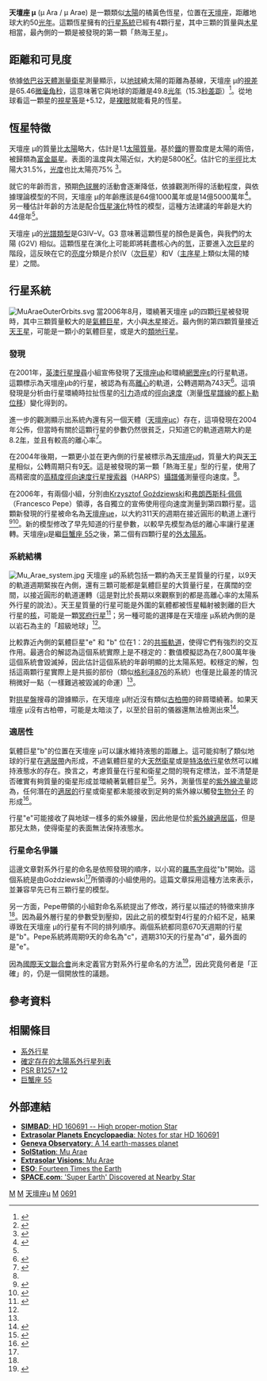 {{Starbox begin 
| name = 天壇座 μ
}} 
{{Starbox image 
| image =
| caption =天壇座 μ
}} 
{{Starbox observe 
| epoch = [[J2000.0|J2000.0]]
| constell = [[天壇座|天壇座]]
| 星官 = 
| ra = 17<sup>h</sup> 44<sup>m</sup> 08.7<sup>s</sup>
| dec = −51° 50' 03" 
| appmag_v = +5.12
}} 
{{Starbox character 
| class = G3IV–V
| b-v = 0.694
| u-b = ?
| variable = 無
}} 
{{Starbox astrometry 
| radial_v = −9.0
| prop_mo_ra = −15.06
| prop_mo_dec = −191.17
| parallax = 65.46
| p_error = 0.80
| absmag_v = +4.28
}} 
{{Starbox detail 
| age = 64億1000萬 
| metal = 210 ± 20%
| mass = 1.10 ± 0.05
| radius = 1.3150 ± 0.0190
| rotation = 31 days
| luminosity = 1.75 ± 0.10
| temperature = 5813 ± 40
}} 
{{Starbox catalog 
| names = [[Harvard_Revised_catalogue|HR]] 6585, [[Henry_Draper_Catalogue|HD]] 160691, [[Gliese-Jahreiss_catalogue|Gl]] 691, [[Bonner_Durchmusterung|CD]]-51°11094, [[Fifth_Fundamental_Catalogue|FK5]] 662, [[Hipparcos_catalogue|HIP]] 86796, [[Smithsonian_Astrophysical_Observatory_catalogue|SAO]] 244981, GC 24024
}} 
{{Starbox end}} 

'''天壇座 μ''' (μ Ara / μ Arae) 是一顆類似[[太陽|太陽]]的橘黃色恆星，位置在[[天壇座|天壇座]]，距離地球大約50[[光年|光年]]。這顆恆星擁有的[[行星系統|行星系統]]已經有4顆行星，其中三顆的質量與[[木星|木星]]相當，最內側的一顆是被發現的第一顆「熱海王星」。

== 距離和可見度 ==
依據[[依巴谷|依巴谷]][[天體測量|天體測量]][[衛星|衛星]]測量顯示，以[[地球|地球]]繞太陽的距離為基線，天壇座 μ的[[視差|視差]]是65.46[[角秒|微毫角秒]]，這意味著它與地球的距離是49.8[[光年|光年]]（15.3[[秒差距|秒差距]]）<ref>{{cite web|url=http://vizier.u-strasbg.fr/viz-bin/VizieR-S?HIP%2086796|work=The Hipparcos and Tycho Catalogues|publisher=ESA|year=1997|title=HIP 86796|accessdate=10 September 2006|archive-date=2021-01-17|archive-url=https://web.archive.org/web/20210117114250/http://vizier.u-strasbg.fr/viz-bin/VizieR-S?HIP%2086796|dead-url=no}}</ref>。從地球看這一顆星的[[視星等|視星等]]是+5.12，是[[裸眼|裸眼]]就能看見的恆星。

== 恆星特徵 ==
天壇座 μ的質量比[[太陽|太陽]]略大，估計是1.1[[太陽質量|太陽質量]]。基於[[鐵|鐵]]的豐盈度是太陽的兩倍，被歸類為[[金屬量|富金屬星]]。表面的溫度與太陽近似，大約是5800[[熱力學溫標|K]]<ref name="santos">{{cite journal|url=http://adsabs.harvard.edu/cgi-bin/nph-bib_query?2004A%26A...426L..19S&db_key=AST|author=Santos ''et al.''|title=The HARPS survey for southern extra-solar planets II. A 14 Earth-masses exoplanet around μ Arae|journal=[[Astronomy_and_Astrophysics|Astronomy and Astrophysics]]|volume=426|year=2004|pages=L19 – L23|access-date=2008-04-20|archive-date=2020-07-07|archive-url=https://web.archive.org/web/20200707174849/https://ui.adsabs.harvard.edu/abs/2004A%26A...426L..19S?db_key=AST|dead-url=no}}</ref>。估計它的[[半徑|半徑]]比太陽大31.5%，[[光度|光度]]也比太陽亮75% <ref name="valenti">{{cite web|url=http://data.bao.ac.cn/viz-bin/VizieR-5?-out.add=.&-source=J/ApJS/159/141/stars&recno=764|work=Spectroscopic properties of cool stars. I.|author=Valenti, J. ''et al.''|year=2005|title=SPOCS 763|accessdate=10 September 2006|archive-date=2012-07-25|archive-url=https://web.archive.org/web/20120725232825/http://data.bao.ac.cn/viz-bin/VizieR-5?-out.add=.&-source=J%2FApJS%2F159%2F141%2Fstars&recno=764|dead-url=no}}</ref>。

就它的年齡而言，預期[[色球層|色球層]]的活動會逐漸降低，依據觀測所得的活動程度，與依據理論模型的不同，天壇座 μ的年齡應該是64億1000萬年或是14億5000萬年<ref>{{cite journal|url=http://cdsads.u-strasbg.fr/cgi-bin/nph-bib_query?2005A%26A...443..609S&db_key=AST&nosetcookie=1|author=Saffe, C. ''et al.''|title=On the Ages of Exoplanet Host Stars|journal=[[Astronomy_and_Astrophysics|Astronomy and Astrophysics]]|volume=443|issue=2|pages=609 – 626|year=2005|access-date=2008-04-20|archive-date=2017-10-04|archive-url=https://web.archive.org/web/20171004052907/http://cdsads.u-strasbg.fr/cgi-bin/nph-bib_query?2005A%26A...443..609S&db_key=AST&nosetcookie=1|dead-url=no}}</ref>。另一種估計年齡的方法是配合[[恆星演化|恆星演化]]特性的模型，這種方法建議的年齡是大約44億年<ref name="valenti" />。

天壇座 μ的[[恆星分類|光譜類型]]是G3IV–V。G3 意味著這顆恆星的顏色是黃色，與我們的太陽 (G2V) 相似。這顆恆星在演化上可能即將耗盡核心內的[[氫|氫]]，正要進入[[次巨星|次巨星]]的階段，這反映在它的[[亮度|亮度]]分類是介於IV（[[次巨星|次巨星]]）和V（[[主序星|主序星]]上類似太陽的矮星）之間。

== 行星系統 ==
[[File:MuAraeOuterOrbits.svg|thumb]]
當2006年8月，環繞著天壇座 μ的四顆[[系外行星|行星]]被發現時，其中三顆質量較大的是[[類木行星|氣體巨星]]，大小與[[木星|木星]]接近。最內側的第四顆質量接近[[天王星|天王星]]，可能是一顆小的氣體巨星，或是大的[[類地行星|類地行星]]。

=== 發現 ===
在2001年，[[英澳行星搜尋|英澳行星搜尋]]小組宣佈發現了[[天壇座μb|天壇座μb]]和環繞[[網罟座ε|網罟座ε]]的行星軌道。這顆標示為天壇座μb的行星，被認為有高[[離心率|離心]]的軌道，公轉週期為743天<ref>{{cite journal | url=http://www.journals.uchicago.edu/doi/full/10.1086/321467 | author=Butler ''et al.'' | title=Two New Planets from the Anglo-Australian Planet Search | journal=The [[Astrophysical_Journal|Astrophysical Journal]] | volume=555 | issue=1 | year=2001 | pages=410 – 417 }}</ref>。這項發現是分析由行星環繞時拉扯恆星的[[引力|引力]]造成的[[徑向速度|徑向速度]]（測量[[恆星光譜|恆星譜線]]的[[都卜勒位移|都卜勒位移]]）變化得到的。

進一步的觀測顯示出系統內還有另一個天體（[[天壇座μc|天壇座μc]]）存在，這項發現在2004年公佈，但當時有關於這顆行星的參數仍然很貧乏，只知道它的軌道週期大約是8.2[[年|年]]，並且有較高的離心率<ref>{{cite journal|url=http://adsabs.harvard.edu/cgi-bin/nph-bib_query?2004ApJ...617..575M&db_key=AST|author=McCarthy ''et al.''|title=Multiple Companions to HD 154857 and HD 160691|journal=[[The_Astrophysical_Journal|The Astrophysical Journal]]|volume=617|issue=1|year=2004|pages=575-579}}</ref>。

在2004年後期，一顆更小並在更內側的行星被標示為[[天壇座μd|天壇座μd]]，質量大約與[[天王星|天王星]]相似，公轉周期只有9[[天|天]]。這是被發現的第一顆「熱海王星」型的行星，使用了高精密度的[[高精度徑向速度行星搜索器|高精度徑向速度行星搜索器]]（HARPS）[[攝譜儀|攝譜儀]]測量徑向速度。<ref name="santos" />。

在2006年，有兩個小組，分別由[[Krzysztof_Goździewski|Krzysztof Goździewski]]和[[弗朗西斯科·佩佩|弗朗西斯科·佩佩]]（Francesco Pepe）領導，各自獨立的宣佈使用徑向速度測量到第四顆行星。這顆新發現的行星被命名為[[天壇座μe|天壇座μe]]，以大約311天的週期在接近圓形的軌道上運行<ref name="gozdziewski">{{cite arXiv|author=Gozdziewski, K. ''et al.''|title=About the extrasolar multi-planet system around HD160691|year=2006|date=August 14, 2006|eprint=astro-ph/0608279 |version = v1}}</ref><ref name="pepe">{{cite arXiv|author=Pepe, F. ''et al.''|title=The HARPS search for southern extra-solar planets. IX. μ Ara, a system with four planets|year=2006|date=August 18, 2006|eprint=astro-ph/0608396 |version = v1}}</ref>。新的模型修改了早先知道的行星參數，以較早先模型為低的離心率讓行星運轉。天壇座μ是繼[[巨蟹座_55|巨蟹座 55]]之後，第二個有四顆行星的[[外太陽系|外太陽系]]。

=== 系統結構 ===
[[File:Mu_Arae_system.jpg|thumb]]
天壇座 μ的系統包括一顆約為天王星質量的行星，以9天的軌道週期緊挨在內側，還有三顆可能都是氣體巨星的大質量行星，在廣闊的空間，以接近圓形的軌道運轉（這是對比於長期以來觀察到的都是高離心率的太陽系外行星的說法）。天王星質量的行星可能是外圍的氣體都被恆星輻射被剝離的巨大行星的[[行星核|核]]，可能是一顆[[冥府行星|冥府行星]]<ref>{{cite journal|url=http://adsabs.harvard.edu/cgi-bin/nph-bib_query?2006A%26A...450.1221B&db_key=AST|author=Baraffe, I. ''et al.''|title=Birth and fate of hot-Neptune planets|journal=[[Astronomy_and_Astrophysics|Astronomy and Astrophysics]]|volume=450|issue=3|year=2006|pages=1221 – 1229}}</ref>；另一種可能的選擇是在天壇座 μ系統內側的是以岩石為主的「超級地球」<ref name="santos" />。

比較靠近內側的氣體巨星"e" 和 "b" 位在1：2的[[軌道共振|共振軌道]]，使得它們有強烈的交互作用。最適合的解認為這個系統實際上是不穩定的：數值模擬認為在7,800萬年後這個系統會毀滅掉，因此估計這個系統的年齡明顯的比太陽系短。較穩定的解，包括這兩顆行星實際上是共振的部份（類似[[格利泽876|格利泽876]]的系統）也僅是比最差的情況稍微好一點（一樣難逃被毀滅的命運）<ref name="pepe" />。

對[[拱星盤|拱星盤]]搜尋的證據顯示，在天壇座 μ附近沒有類似[[古柏帶|古柏帶]]的碎屑環繞著。如果天壇座 μ沒有古柏帶，可能是太暗淡了，以至於目前的儀器還無法檢測出來<ref>{{cite journal|url=http://adsabs.harvard.edu/cgi-bin/nph-bib_query?2004A%26A...424..613S&db_key=AST|author=Schütz, O. ''et al.''|title=A search for circumstellar dust disks with ADONIS|journal=[[Astronomy_and_Astrophysics|Astronomy and Astrophysics]]|volume=424|year=2004|pages=613 – 618|access-date=2008-04-20|archive-date=2020-07-07|archive-url=https://web.archive.org/web/20200707174846/https://ui.adsabs.harvard.edu/abs/2004A%26A...424..613S?db_key=AST|dead-url=no}}</ref>。

{{Planetbox-4p
| [[天壇座μd|d]]
| >0.03321
| 9.6386 ± 0.0015
| 0.09094
| 0.172 ± 0.04
|-
| [[天壇座μe|e]]
| >0.5219
| 310.55 ± 0.83
| 0.921
| 0.0666 ± 0.0122
|-
| [[天壇座μb|b]]
| >1.676
| 643.25 ± 0.90
| 1.497
| 0.128 ± 0.017
|-
| [[天壇座μc|c]]
| >1.814
| 4205.8 ± 758.9
| 5.235
| 0.0985 ± 0.0627}}

=== 適居性 ===
氣體巨星"b"的位置在天壇座 μ可以讓水維持液態的距離上。這可能抑制了類似地球的行星在[[適居帶|適居帶]]內形成，不過氣體巨星的大[[天然衛星|天然衛星]]或是[[特洛依行星|特洛依行星]]依然可以維持液態水的存在。換言之，考慮質量在行星和衛星之間的現有定標法，並不清楚是否確實有夠質量的衛星形成並環繞著氣體巨星<ref>{{cite journal|url=http://www.nature.com/nature/journal/v441/n7095/abs/nature04860.html|author=Canup, R., Ward, W.|title=A common mass scaling for satellite systems of gaseous planets|journal=[[Nature_(journal)|Nature]]|volume=441|year=2006|pages=834 – 839|access-date=2008-04-20|archive-date=2007-09-29|archive-url=https://web.archive.org/web/20070929152338/http://www.nature.com/nature/journal/v441/n7095/abs/nature04860.html|dead-url=no}}</ref>。另外，測量恆星的[[紫外線|紫外線]][[流量|流量]]認為，任何潛在的[[行星適居性|適居的]]行星或衛星都未能接收到足夠的紫外線以觸發[[生物分子|生物分子]] 的形成<ref name="buccino">{{cite journal|url=http://adsabs.harvard.edu/abs/2005astro.ph.12291B|author=Buccino, A. ''et al.''|title=Ultraviolet Radiation Constraints around the Circumstellar Habitable Zones|journal=[[Icarus_(journal)|Icarus]]|volume=183|issue=2|pages=491 – 503|year=2006|access-date=2008-04-20|archive-date=2018-10-05|archive-url=https://web.archive.org/web/20181005063144/http://adsabs.harvard.edu/abs/2005astro.ph.12291B|dead-url=no}}</ref>。

行星"e"可能接收了與地球一樣多的紫外線量，因此他是位於[[紫外線適居區|紫外線適居區]]，但是那兒太熱，使得衛星的表面無法保持液態水。

=== 行星命名爭議 ===
這邊文章對系外行星的命名是依照發現的順序，以小寫的[[拉丁字母表|羅馬字母]]從"b"開始。這個系統是由Goździewski<ref name="gozdziewski" />所領導的小組使用的。這篇文章採用這種方法來表示，並兼容早先已有三顆行星的模型。

另一方面，Pepe帶領的小組對命名系統提出了修改，將行星以描述的特徵來排序<ref name="pepe" />。因為最外層行星的參數受到壓抑，因此之前的模型對4行星的介紹不足，結果導致在天壇座 μ的行星有不同的排列順序。兩個系統都同意670天週期的行星是"b"。Pepe系統將周期9天的命名為"c"，週期310天的行星為"d"，最外面的是"e"。

因為[[國際天文聯合會|國際天文聯合會]]尚未定義官方對系外行星命名的方法<ref>{{cite web|url=http://www.iau.org/PLANETS_AROUND_OTHER_STARS.247.0.html|title=Planets Around Other Stars|publisher=IAU|accessdate=16 September 2006|deadurl=yes|archiveurl=https://web.archive.org/web/20060928091032/http://www.iau.org/PLANETS_AROUND_OTHER_STARS.247.0.html|archivedate=2006年9月28日}}</ref>，因此究竟何者是「正確」的，仍是一個開放性的議題。

== 參考資料 ==
<div class="references-small"><references /></div>

== 相關條目 ==
* [[系外行星|系外行星]]
* [[確定存在的太陽系外行星列表|確定存在的太陽系外行星列表]]
* [[PSR_B1257+12|PSR B1257+12]]
* [[巨蟹座_55|巨蟹座 55]]

== 外部連結 ==
* [http://simbad.u-strasbg.fr/sim-id.pl?protocol=html&Ident=Mu+Arae '''SIMBAD''': HD 160691 -- High proper-motion Star]
* [https://web.archive.org/web/20081222144505/http://exoplanet.eu/star.php?st=HD+160691 '''Extrasolar Planets Encyclopaedia''': Notes for star HD 160691]   
* [http://obswww.unige.ch/Exoplanets/hd160691.html '''Geneva Observatory''': A 14 earth-masses planet] {{Wayback|url=http://obswww.unige.ch/Exoplanets/hd160691.html |date=20080609091537 }}
* [http://www.solstation.com/stars2/mu-arae.htm '''SolStation''': Mu Arae] {{Wayback|url=http://www.solstation.com/stars2/mu-arae.htm |date=20190221145647 }} 
* [http://www.extrasolar.net/startour.asp?StarCatId=&StarId=128 '''Extrasolar Visions''': Mu Arae] {{Wayback|url=http://www.extrasolar.net/startour.asp?StarCatId=&StarId=128 |date=20101117102551 }} 
* [https://web.archive.org/web/20080517061121/http://www.eso.org/outreach/press-rel/pr-2004/pr-22-04.html '''ESO''': Fourteen Times the Earth]   
* [http://www.space.com/scienceastronomy/super_earth_040825.html '''SPACE.com''': 'Super Earth' Discovered at Nearby Star] {{Wayback|url=http://www.space.com/scienceastronomy/super_earth_040825.html |date=20091228021429 }} 

{{天坛座μ}}
{{星環}}
{{天坛座恒星}}

[[Category:行星系|M]]
[[Category:天壇座|M]]
[[Category:拜耳天體|天壇座μ]]
[[Category:黃矮星|M]]
[[Category:格利泽和GJ天体|0691]]